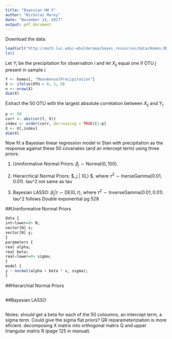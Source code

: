 ```yaml
---
title: "Bayesian HW 5"
author: "Nicholas Marey"
date: "November 14, 2017"
output: pdf_document
---
```


Download the data. 

```r
load(url("http://math.luc.edu/~ebalderama/bayes_resources/data/Homes.RData"))
ls()
```


Let $Y_i$ be the precipitation for observation $i$ and let $X_{ij}$ equal one if OTU $j$ present in sample $i$.


```r
Y <- homes[, "MeanAnnualPrecipitation"]
X <- ifelse(OTU > 0, 1, 0)
n <- nrow(X)
dim(X)
```

Extract the 50 OTU with the largest absolute correlation between $X_{ij}$ and $Y_i$.

```r
p <- 50
corr <- abs(cor(Y, X))
index <- order(corr, decreasing = TRUE)[1:p]
X <- X[,index]
dim(X)
```

Now fit a Bayesian linear regression model in Stan with precipitation as the response against these 50 covariates (and an intercept term) using three priors:

1. Uninformative Normal Priors: $\beta_j \sim \text{Normal}(0,100)$.

2. Hierarchical Normal Priors: $\beta_j | \tau \sim \text{Normal}(0,\tau) $, where $\tau^2 \sim \text{InerseGamma}(0.01, 0.01)$. tau^2 not same as tau

3. Bayesian LASSO: $\beta_j | \tau \sim \text{DE}(0,\tau)$, where $\tau^2 \sim \text{InverseGamma}(0.01,0.01)$. tau^2 follows Double exponential pg 528

##Uninformative Normal Priors
```r
data {
int<lower=0> N;
vector[N] x;
vector[N] y;
}
parameters {
real alpha;
real beta;
real<lower=0> sigma;
}
model {
y ~ normal(alpha + beta * x, sigma);
}
```


##Hierarchial Normal Priors
```r

```

##Bayesian LASSO
```r

```

Notes:
should get a beta for each of the 50 coloumns, an intercept term, a sigma term.
Could give the sigma flat priors?
QR reparameteriziation is more eficient. decomposing X matrix into orthogonal matrix Q and upper triangular matrix R (page 125 in manual). 











